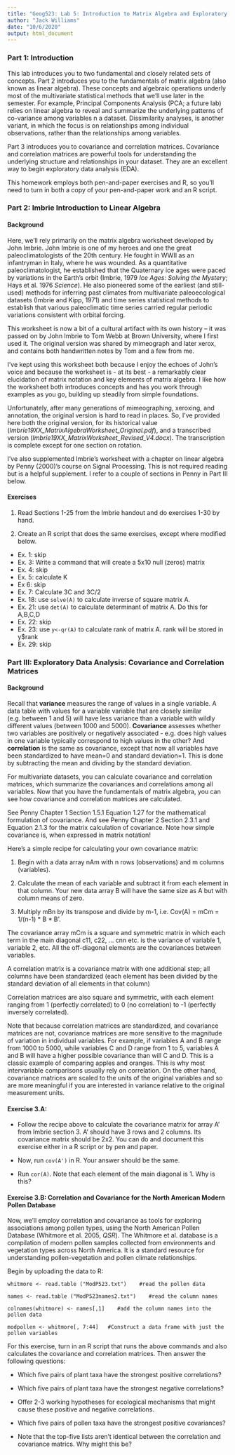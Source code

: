 ```yaml
---
title: "Geog523: Lab 5: Introduction to Matrix Algebra and Exploratory Data Analysis"
author: "Jack Williams"
date: "10/6/2020"
output: html_document
---
```

### Part 1: Introduction
This lab introduces you to two fundamental and closely related sets of concepts.  Part 2 introduces you to the fundamentals  of matrix algebra (also known as linear algebra).  These concepts and algebraic operations underly most of the multivariate statistical methods that we'll use later in the semester.  For example, Principal Components Analysis (PCA; a future lab) relies on linear algebra to reveal and  summarize the underlying patterns of co-variance among variables n a dataset.  Dissimilarity analyses, is another variant, in which the focus is on relationships among individual observations, rather than the relationships among variables.

Part 3 introduces you to covariance and correlation matrices.  Covariance and correlation matrices are powerful tools for understanding the underlying structure and relationships in your dataset.  They are an excellent way to begin exploratory data analysis (EDA).

This homework employs both pen-and-paper exercises and R, so you'll need to turn in both a copy of your pen-and-paper work and an R script.

### Part 2:  Imbrie Introduction to Linear Algebra
#### Background
Here, we'll rely primarily on the matrix algebra worksheet developed by John Imbrie.  John Imbrie is one of my heroes and one the great paleoclimatologists of the  20th century.  He fought in WWII as an infantryman in Italy, where he was wounded.  As a quantitative paleoclimatologist, he established that the Quaternary ice ages were paced by variations in the Earth’s orbit (Imbrie, 1979 *Ice Ages: Solving the Mystery*; Hays et al. 1976 *Science*).  He also pioneered some of the earliest (and still-used) methods for inferring past climates from multivariate paleoecological datasets (Imbrie and Kipp, 1971) and time series statistical methods to establish that various paleoclimatic time series carried regular periodic variations consistent with orbital forcing.

This worksheet is now a bit of a cultural artifact with its own history – it was passed on by John Imbrie to Tom Webb at Brown University, where I first used it.  The original version was shared by mimeograph and later xerox, and contains both handwritten notes by Tom and a few from me. 

I've kept using this worksheet both because I enjoy the echoes of John's voice and because the worksheet is - at its best - a remarkably clear elucidation of matrix notation and key elements of matrix algebra.  I like how the worksheet both introduces concepts and has you work through examples as you go, building up steadily from simple foundations.

Unfortunately, after many generations of mimeographing, xeroxing, and annotation, the original version is hard to read in places.  So, I've provided here both the original version, for its historical value (*Imbrie19XX_MatrixAlgebraWorksheet_Original.pdf*), and a transcribed version (*Imbrie19XX_MatrixWorksheet_Revised_V4.docx*).  The transcription is complete except for one section on rotation.

I've also supplemented Imbrie's worksheet with a chapter on linear algebra by Penny (2000)'s course on Signal Processing.  This is not required reading but is a helpful supplement.  I refer to a couple of sections in Penny in Part III below.

#### Exercises
1.	Read Sections 1-25 from the Imbrie handout and do exercises 1-30 by hand.  

2.	Create  an  R script that does the same exercises, except where modified below.  
+ Ex. 1:  skip
+ Ex. 3:  Write a command that will create a 5x10 null (zeros) matrix
+ Ex. 4:  skip
+ Ex. 5: calculate K
+ Ex 6:  skip
+ Ex. 7:  Calculate 3C and 3C/2
+ Ex. 18:  use `solve(A)` to calculate inverse of square matrix A.  
+ Ex. 21:  use `det(A)` to calculate determinant of matrix A.  Do this for A,B,C,D
+ Ex. 22:  skip
+ Ex. 23:  use `y<-qr(A)` to calculate rank of matrix A.  rank will be stored in y$rank
+ Ex. 29: skip

### Part III: Exploratory Data Analysis:  Covariance and Correlation Matrices
#### Background
Recall that **variance** measures the range of values in a single variable.  A data table with values for a variable variable that are closely similar (e.g. between 1 and 5) will have less variance than a variable with wildly different values (between 1000 and 5000). **Covariance** assesses whether two variables are positively or negatively associated - e.g. does high values in one variable typically correspond to high values in the other?  And **correlation** is the same as covariance, except that now all variables have been standardized to have mean=0 and standard deviation=1.  This is done by subtracting the mean and dividing by the standard deviation.

For multivariate datasets, you can calculate covariance and correlation matrices, which summarize the covariances and correlations among all variables.  Now that you have the fundamentals of matrix algebra, you can see how covariance and correlation matrices are calculated.  

See Penny Chapter 1 Section 1.5.1 Equation 1.27 for the mathematical formulation of covariance.  And see Penny Chapter 2 Section 2.3.1 and Equation 2.1.3 for the matrix calculation of covariance.  Note how simple covariance is, when expressed in matrix notation!

Here's a simple recipe for calculating your own covariance matrix:

1. Begin with a data array nAm with n rows (observations) and m columns (variables).  

2. Calculate the mean of each variable and subtract it from each element in that column.  Your new data array B will have the same size as A but with column means of zero. 

3. Multiply mBn by its transpose and divide by m-1,  i.e.
Cov(A) = mCm = 1/(n-1) * B * B'.  

The covariance array mCm is a square and symmetric matrix in which each term in the main diagonal c11, c22, ... cnn etc. is the variance of variable 1, variable 2, etc.  All the off-diagonal elements are the covariances between variables.

A correlation matrix is a covariance matrix with one additional step; all columns have been standardized (each element has been divided by the standard deviation of all elements in that column)

Correlation matrices are also square and symmetric, with each element ranging from 1 (perfectly correlated) to 0 (no correlation) to -1 (perfectly inversely correlated).  

Note that because correlation matrices are standardized, and covariance matrices are not, covariance matrices are more sensitive to the magnitude of variation in individual variables.  For example, if variables A and B range from 1000 to 5000, while variables C and D range from 1 to 5, variables A and B will have a higher possible covariance than will C and D.  This is a classic example of comparing apples and oranges.  This is why most intervariable comparisons usually rely on correlation.  On the other hand, covariance matrices are scaled to the units of the original variables and so are more meaningful if you are interested in variance relative to the original measurement units.

#### Exercise 3.A:  
+ Follow the recipe above to calculate the covariance matrix for array A' from Imbrie section 3.  A' should have 3 rows and 2 columns. Its covariance matrix should be 2x2.  You can do and document this exercise either in a R script or by pen and paper.

+ Now, run `cov(A')` in R.  Your answer should be the same.

+ Run `cor(A)`.  Note that each element of the main diagonal is 1.  Why is this?

#### Exercise 3.B:  Correlation and Covariance for the North American Modern Pollen Database
Now, we'll employ correlation and covariance as tools for exploring associations among pollen types, using the North American Pollen Database (Whitmore et al. 2005, *QSR*).  The Whitmore et al. database is a compilation of modern pollen samples collected from environments and vegetation types across North America.  It is a standard resource for understanding pollen-vegetation and pollen climate relationships.  

Begin by uploading the data to R:

`whitmore <- read.table ("ModP523.txt")    #read the pollen data`

`names <- read.table ("ModP523names2.txt")    #read the column names`

`colnames(whitmore) <- names[,1]    #add the column names into the pollen data`

`modpollen <- whitmore[, 7:44]   #Construct a data frame with just the pollen variables`

For this exercise, turn in an R script that runs the above commands and also calculates the covariance and correlation matrices.  Then answer the following questions:

+ Which five pairs of plant taxa have the strongest positive correlations?

+ Which five pairs of plant taxa have the strongest negative correlations?

+ Offer 2-3 working hypotheses for ecological mechanisms that might cause these positive and negative correlations.

+ Which five pairs of pollen taxa have the strongest positive covariances?

+ Note that the top-five lists aren't identical between the correlation and covariance matrics.  Why might this be?  


